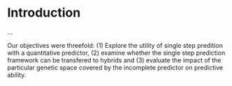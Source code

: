 # Introduction
$\dots$

Our objectives were threefold: (1) Explore the utility of single step predition
with a quantitative predictor, (2) examine whether the single step prediction
framework can be transfered to hybrids and (3) evaluate the impact of the
particular genetic space covered by the incomplete predictor on predictive
ability.
